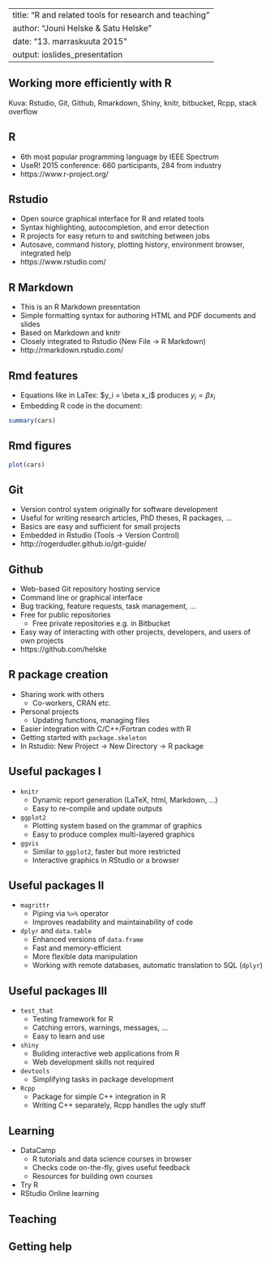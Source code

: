 
---
title: "R and related tools for research and teaching"
author: "Jouni Helske & Satu Helske"
date: "13. marraskuuta 2015"
output: ioslides_presentation
---
<!-- -->
## Working more efficiently with R

Kuva: Rstudio, Git, Github, Rmarkdown, Shiny, knitr, bitbucket, Rcpp, stack overflow

<!-- These cover a wide range of academic work from data manipulation and analysis to software development, reporting and teaching. We glance at topics such as reproducibility, version control, packaging, and testing. -->

## R

<!-- - More and more popular (also outside academia) -->
- 6th most popular programming language by IEEE Spectrum
- UseR! 2015 conference: 660 participants, 284 from industry
- https://www.r-project.org/

## Rstudio

- Open source graphical interface for R and related tools
- Syntax highlighting, autocompletion, and error detection
- R projects for easy return to and switching between jobs
- Autosave, command history, plotting history, environment browser, integrated help
- https://www.rstudio.com/

## R Markdown

- This is an R Markdown presentation
- Simple formatting syntax for authoring HTML and PDF documents and slides
- Based on Markdown and knitr
- Closely integrated to Rstudio (New File -> R Markdown)
- http://rmarkdown.rstudio.com/

## Rmd features

- Equations like in LaTex: 
  \$y_i = \\beta x_i\$ produces $y_i = \beta x_i$       
- Embedding R code in the document:
```r
summary(cars)
```

## Rmd figures
```r
plot(cars)
```

## Git

- Version control system originally for software development
- Useful for writing research articles, PhD theses, R packages, ...
- Basics are easy and sufficient for small projects
- Embedded in Rstudio (Tools -> Version Control)
- http://rogerdudler.github.io/git-guide/

## Github

- Web-based Git repository hosting service
- Command line or graphical interface
- Bug tracking, feature requests, task management, ...
- Free for public repositories
    + Free private repositories e.g. in Bitbucket
- Easy way of interacting with other projects, developers, and users of own projects
- https://github.com/helske

## R package creation

- Sharing work with others 
    + Co-workers, CRAN etc.
- Personal projects
    + Updating functions, managing files
- Easier integration with C/C++/Fortran codes with R
- Getting started with `package.skeleton`
- In Rstudio: New Project -> New Directory -> R package


## Useful packages I

- `knitr`
    + Dynamic report generation (LaTeX, html, Markdown, ...)
    + Easy to re-compile and update outputs <!-- e.g. PDFs --> 
- `ggplot2`
    + Plotting system based on the grammar of graphics
    + Easy to produce complex multi-layered graphics
- `ggvis`
    + Similar to `ggplot2`, faster but more restricted <!-- newer, more features coming --> 
    + Interactive graphics in RStudio or a browser

    


## Useful packages II

- `magrittr`
    + Piping via `%>%` operator
    + Improves readability and maintainability of code
- `dplyr` and `data.table`
    + Enhanced versions of `data.frame`
    + Fast and memory-efficient
    + More flexible data manipulation
    + Working with remote databases, automatic translation to SQL (`dplyr`)


## Useful packages III

- `test_that`
    + Testing framework for R
    + Catching errors, warnings, messages, ...  <!-- store tests so they can be
re-run automatically when code gets changed --> 
    + Easy to learn and use
- `shiny`
    + Building interactive web applications from R
    + Web development skills not required
- `devtools`
    + Simplifying tasks in package development
- `Rcpp`
    + Package for simple C++ integration in R
    + Writing C++ separately, Rcpp handles the ugly stuff

## Learning

- DataCamp
    + R tutorials and data science courses in browser
    + Checks code on-the-fly, gives useful feedback
    + Resources for building own courses
- Try R
- RStudio Online learning

## Teaching

## Getting help
